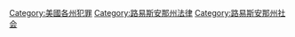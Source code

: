 [[Category:美國各州犯罪|Category:美國各州犯罪]]
[[Category:路易斯安那州法律|Category:路易斯安那州法律]]
[[Category:路易斯安那州社会|Category:路易斯安那州社会]]